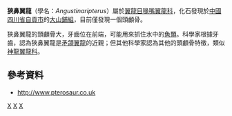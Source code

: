 {{Speciesbox 
| nane = 长头狭鼻翼龙
| taxon = Angustinaripterus longicephalus
| fossil_range = [[侏羅紀|侏羅紀]]中期
| image = Angustinaripterus NT.jpg
| authority = He, Xinlu, et al., 1983
}}

'''狹鼻翼龍'''（學名：''Angustinaripterus''）屬於[[翼龍目|翼龍目]][[喙嘴翼龍科|喙嘴翼龍科]]，化石發現於[[中國|中國]][[四川省|四川省]][[自貢市|自貢市]]的[[大山鋪組|大山鋪組]]，目前僅發現一個頭顱骨。

狹鼻翼龍的頭顱骨大，牙齒位在前端，可能用來抓住水中的[[魚類|魚類]]。科學家根據牙齒，認為狹鼻翼龍是[[矛頜翼龍|矛頜翼龍]]的近親；但其他科學家認為其他的頭顱骨特徵，類似[[神龍翼龍科|神龍翼龍科]]。

==參考資料==
*http://www.pterosaur.co.uk {{Wayback|url=http://www.pterosaur.co.uk/ |date=20120716092155 }}
{{翼龍目|B.}}
{{Taxonbar|from=Q2679173}}

[[Category:侏羅紀翼龍類|X]]
[[Category:喙嘴翼龍亞目|X]]
[[Category:1983年描述的动物|X]]